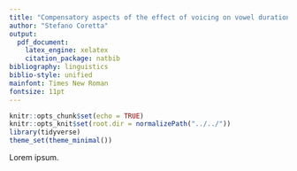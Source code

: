 ```yaml
---
title: "Compensatory aspects of the effect of voicing on vowel duration in English"
author: "Stefano Coretta"
output:
  pdf_document:
    latex_engine: xelatex
    citation_package: natbib
bibliography: linguistics
biblio-style: unified
mainfont: Times New Roman
fontsize: 11pt
---
```


```r
knitr::opts_chunk$set(echo = TRUE)
knitr::opts_knit$set(root.dir = normalizePath("../../"))
library(tidyverse)
theme_set(theme_minimal())
```

Lorem ipsum.

